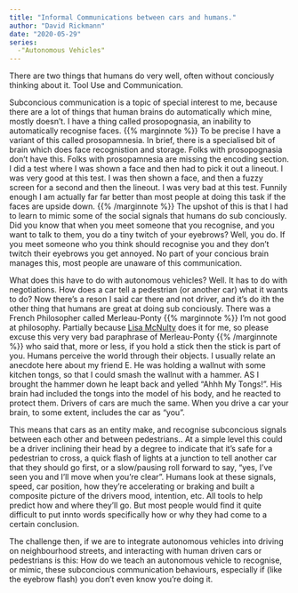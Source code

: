 ```yaml
---
title: "Informal Communications between cars and humans."
author: "David Rickmann"
date: "2020-05-29"
series:
  -"Autonomous Vehicles"
---
```



There are two things that humans do very well, often without conciously thinking about it. Tool Use and Communication.

Subconcious communication is a topic of special interest to me, because there are a lot of things that human brains do automatically which mine, mostly doesn't.
I have a thing called prosopognasia, an inability to automatically recognise faces. {{% marginnote %}}
 To be precise I have a variant of this called prosopamnesia. In brief, there is a specialised bit of brain which does face recognistion and storage. Folks with prosopognasia don't have this. Folks with prosopamnesia are missing the encoding section. I did a test where I was shown a face and then had to pick it out a lineout. I was very good at this test. I was then shown a face, and then a fuzzy screen for a second and then the lineout. I was very bad at this test. Funnily enough I am actually far far better than most people at doing this task if the faces are upside down. {{% /marginnote %}} The upshot of this is that I had to learn to mimic some of the social signals that humans do sub conciously. Did you know that when you meet someone that you recognise, and you want to talk to them, you do a tiny twitch of your eyebrows? Well, you do. If you meet someone who you think should recognise you and they don't twitch their eyebrows you get annoyed. No part of your concious brain manages this, most people are unaware of this communication.
 
What does this have to do with autonomous vehicles?
Well. It has to do with negotiations. How does a car tell a pedestrian (or another car) what it wants to do? 
Now there's a reson I said car there and not driver, and it's do ith the other thing that humans are great at doing sub conciously.
There was a French Philosopher called Merleau-Ponty {{% marginnote %}} I'm not good at philosophy. Partially because [Lisa McNulty](notebook.lisamcnulty.co.uk) does it for me, so please excuse this very very bad paraphrase of Merleau-Ponty {{% /marginnote %}} who said that, more or less, if you hold a stick then the stick is part of you. Humans perceive the world through their objects. I usually relate an anecdote here about my friend E. He was holding a wallnut with some kitchen tongs, so that I could smash the wallnut with a hammer. AS I brought the hammer down he leapt back and yelled "Ahhh My Tongs!". His brain had included the tongs into the model of his body, and he reacted to protect them.
Drivers of cars are much the same. When you drive a car your brain, to some extent, includes the car as "you". 
 
This means that cars as an entity make, and recognise subconcious signals between each other and between pedestrians..
At a simple level this could be a driver inclining their head by a degree to indicate that it's safe for a pedestrian to cross, a quick flash of lights at a junction to tell another car that they should go first, or a slow/pausing roll forward to say, "yes, I've seen you and I'll move when you're clear".
Humans look at these signals, speed, car position, how they're accelerating or braking and built a composite picture of the drivers mood, intention, etc. All tools to help predict how and where they'll go. But most people would find it quite difficult to put innto words specifically how or why they had come to a certain conclusion. 
 
The challenge then, if we are to integrate autonomous vehicles into driving on neighbourhood streets, and interacting with human driven cars or pedestrians is this: 
How do we teach an autonomous vehicle to recognise, or mimic, these subconcious communication behaviours, especially if (like the eyebrow flash) you don't even know you're doing it.
